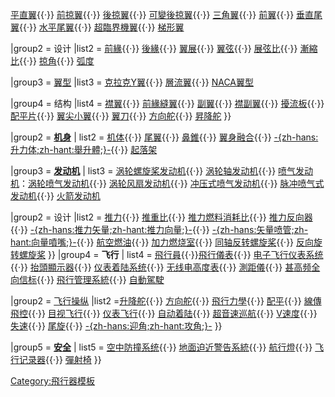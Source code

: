 {{Navbox
|name  = 飞机结构
|title = [[固定翼飛機|飞机]]设计及结构
|above  = 
|group1 = '''[[机翼]]'''
| list1 = {{Navbox|child

|group1 = 类型
|list1 = [[單翼機|單翼]]{{·}} [[雙翼機|雙翼]]{{·}} [[平直翼]]{{·}} [[前掠翼]]{{·}} [[後掠翼]]{{·}} [[可變後掠翼]]{{·}} [[三角翼]]{{·}} [[前翼]]{{·}} [[垂直尾翼]]{{·}} [[水平尾翼]]{{·}} [[超臨界機翼]]{{·}} [[梯形翼]]

|group2 = 设计
|list2 = [[前緣]]{{·}} [[後緣]]{{·}} [[翼展]]{{·}} [[翼弦]]{{·}} [[展弦比]]{{·}} [[漸縮比]]{{·}} [[掠角]]{{·}} [[弧度 (空氣動力學)|弧度]]

|group3 = [[翼型]]
|list3 = [[克拉克Y翼]]{{·}} [[層流翼]]{{·}} [[NACA翼型]]

|group4 = 结构
|list4 = [[襟翼]]{{·}} [[前緣縫翼]]{{·}} [[副翼]]{{·}} [[襟副翼]]{{·}} [[扰流板 (航空)|擾流板]]{{·}} [[配平片]]{{·}} [[翼尖小翼]]{{·}} [[翼刀]]{{·}} [[方向舵]]{{·}} [[昇降舵]]
}}
 
|group2 = '''[[机身]]'''
| list2 = [[机体]]{{·}} [[尾翼]]{{·}} [[鼻錐]]{{·}} [[翼身融合]]{{·}} [[舉升體|-{zh-hans:升力体;zh-hant:舉升體;}-]]{{·}} [[起落架]]

|group3 = '''[[航空发动机|发动机]]'''
| list3 ={{Navbox|child

|group1 = 类型
|list1 =[[活塞发动机]]（往複式發動機）{{·}} [[涡轮螺旋桨发动机]]{{·}} [[涡轮轴发动机]]{{·}} [[喷气发动机]]：[[涡轮喷气发动机]]{{·}} [[涡轮风扇发动机]]{{·}} [[冲压式喷气发动机]]{{·}} [[脉冲喷气式发动机]]{{·}} [[火箭发动机]]

|group2 = 设计
|list2 = [[推力]]{{·}} [[推力重量比|推重比]]{{·}} [[推力燃料消耗比]]{{·}} [[推力反向器]]{{·}} [[推力向量|-{zh-hans:推力矢量;zh-hant:推力向量;}-]]{{·}} [[向量噴嘴|-{zh-hans:矢量喷管;zh-hant:向量噴嘴;}-]]{{·}} [[航空燃油]]{{·}} [[加力燃烧室]]{{·}} [[同轴反转螺旋桨]]{{·}} [[反向旋转螺旋桨]]
}}
|group4 = '''飞行'''
| list4 ={{Navbox|child

|group1 = 飞行仪器
|list1 =[[驾驶舱]]{{·}} [[飛行員]]{{·}}[[飛行儀表]]{{·}} [[电子飞行仪表系统]]{{·}} [[抬頭顯示器]]{{·}} [[仪表着陆系统]]{{·}} [[无线电高度表]]{{·}} [[測距儀]]{{·}} [[甚高频全向信标]]{{·}} [[飛行管理系統]]{{·}} [[自動駕駛]]

|group2 = [[飞行操纵装置|飞行操纵]]
|list2 =[[升降舵]]{{·}} [[方向舵]]{{·}} [[飛行力學]]{{·}} [[配平]]{{·}} [[線傳飛控]]{{·}} [[目视飞行]]{{·}} [[仪表飞行]]{{·}} [[自动着陆]]{{·}} [[超音速巡航]]{{·}} [[V速度]]{{·}} [[失速]]{{·}} [[尾旋]]{{·}} [[攻角|-{zh-hans:迎角;zh-hant:攻角;}-]]
}}

|group5 = '''[[航空安全|安全]]'''
| list5 = [[空中防撞系统]]{{·}} [[地面迫近警告系統]]{{·}} [[航行燈]]{{·}} [[飞行记录器]]{{·}} [[彈射椅]]
}}
<noinclude>
[[Category:飛行器模板]]
</noinclude>